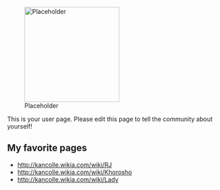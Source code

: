 [[File:Placeholder|thumb|220px]]

This is your user page. Please edit this page to tell the community about yourself!

==My favorite pages==

* http://kancolle.wikia.com/wiki/RJ
* http://kancolle.wikia.com/wiki/Khorosho
* http://kancolle.wikia.com/wiki/Lady